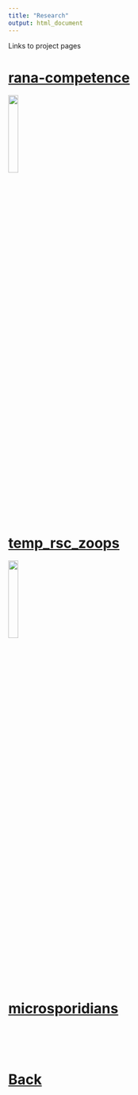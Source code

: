 ```yaml
---
title: "Research"
output: html_document
---
```


Links to project pages

# [rana-competence](https://dcsuh.github.io/rana-competence)
[![](tadpoles.png){width=20%}](https://dcsuh.github.io/rana-competence)

<br>
<br>
<br>

# [temp_rsc_zoops](https://dcsuh.github.io/temp_rsc_zoops)
[![](daphnia.png){width=20%}](https://dcsuh.github.io/temp_rsc_zoops)

<br>
<br>
<br>

# [microsporidians](https://dcsuh.github.io/microsporidians)

<br>
<br>
<br>

# [Back](https://dcsuh.github.io)
